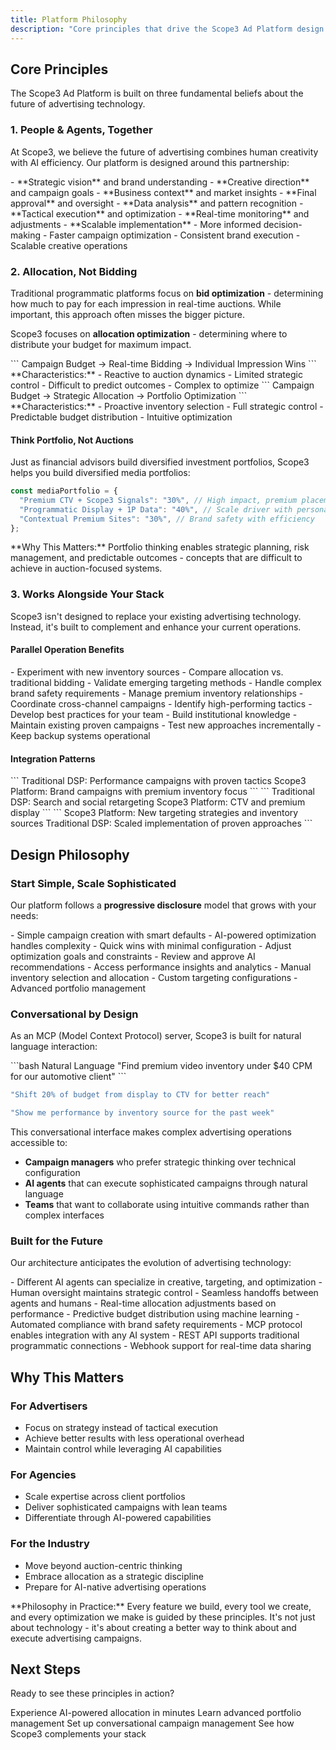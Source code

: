 ```yaml
---
title: Platform Philosophy
description: "Core principles that drive the Scope3 Ad Platform design and approach"
---
```


## Core Principles

The Scope3 Ad Platform is built on three fundamental beliefs about the future of advertising technology.

### 1. People & Agents, Together

At Scope3, we believe the future of advertising combines human creativity with AI efficiency. Our platform is designed around this partnership:

<AccordionGroup>
  <Accordion title="Humans provide">
    - **Strategic vision** and brand understanding
    - **Creative direction** and campaign goals  
    - **Business context** and market insights
    - **Final approval** and oversight
  </Accordion>

<Accordion title="AI Agents provide">
  - **Data analysis** and pattern recognition - **Tactical execution** and
  optimization - **Real-time monitoring** and adjustments - **Scalable
  implementation**
</Accordion>

  <Accordion title="Together they create">
    - More informed decision-making
    - Faster campaign optimization
    - Consistent brand execution
    - Scalable creative operations
  </Accordion>
</AccordionGroup>

### 2. Allocation, Not Bidding

Traditional programmatic platforms focus on **bid optimization** - determining how much to pay for each impression in real-time auctions. While important, this approach often misses the bigger picture.

Scope3 focuses on **allocation optimization** - determining where to distribute your budget for maximum impact.

<Tabs>
  <Tab title="Traditional Bidding">
    ``` Campaign Budget → Real-time Bidding → Individual Impression Wins ```
    **Characteristics:** - Reactive to auction dynamics - Limited strategic
    control - Difficult to predict outcomes - Complex to optimize
  </Tab>
  <Tab title="Scope3 Allocation">
    ``` Campaign Budget → Strategic Allocation → Portfolio Optimization ```
    **Characteristics:** - Proactive inventory selection - Full strategic
    control - Predictable budget distribution - Intuitive optimization
  </Tab>
</Tabs>

#### Think Portfolio, Not Auctions

Just as financial advisors build diversified investment portfolios, Scope3 helps you build diversified media portfolios:

```javascript
const mediaPortfolio = {
  "Premium CTV + Scope3 Signals": "30%", // High impact, premium placement
  "Programmatic Display + 1P Data": "40%", // Scale driver with personalization
  "Contextual Premium Sites": "30%", // Brand safety with efficiency
};
```

<Note>
  **Why This Matters:** Portfolio thinking enables strategic planning, risk
  management, and predictable outcomes - concepts that are difficult to achieve
  in auction-focused systems.
</Note>

### 3. Works Alongside Your Stack

Scope3 isn't designed to replace your existing advertising technology. Instead, it's built to complement and enhance your current operations.

#### Parallel Operation Benefits

<CardGroup cols={2}>
  <Card title="Test New Approaches" icon="flask">
    - Experiment with new inventory sources - Compare allocation vs. traditional
    bidding - Validate emerging targeting methods
  </Card>
  <Card title="Optimize Specific Use Cases" icon="target">
    - Handle complex brand safety requirements - Manage premium inventory
    relationships - Coordinate cross-channel campaigns
  </Card>
  <Card title="Scale What Works" icon="chart-line">
    - Identify high-performing tactics - Develop best practices for your team -
    Build institutional knowledge
  </Card>
  <Card title="Reduce Risk" icon="shield">
    - Maintain existing proven campaigns - Test new approaches incrementally -
    Keep backup systems operational
  </Card>
</CardGroup>

#### Integration Patterns

<Tabs>
  <Tab title="Complementary Campaigns">
    ``` Traditional DSP: Performance campaigns with proven tactics Scope3
    Platform: Brand campaigns with premium inventory focus ```
  </Tab>
  <Tab title="Channel Specialization">
    ``` Traditional DSP: Search and social retargeting Scope3 Platform: CTV and
    premium display ```
  </Tab>
  <Tab title="Testing Ground">
    ``` Scope3 Platform: New targeting strategies and inventory sources
    Traditional DSP: Scaled implementation of proven approaches ```
  </Tab>
</Tabs>

## Design Philosophy

### Start Simple, Scale Sophisticated

Our platform follows a **progressive disclosure** model that grows with your needs:

<Steps>
  <Step title="Level 1: Get Started">
    - Simple campaign creation with smart defaults - AI-powered optimization
    handles complexity - Quick wins with minimal configuration
  </Step>
  <Step title="Level 2: Fine-tune">
    - Adjust optimization goals and constraints - Review and approve AI
    recommendations - Access performance insights and analytics
  </Step>
  <Step title="Level 3: Take Control">
    - Manual inventory selection and allocation - Custom targeting
    configurations - Advanced portfolio management
  </Step>
</Steps>

### Conversational by Design

As an MCP (Model Context Protocol) server, Scope3 is built for natural language interaction:

<CodeGroup>
```bash Natural Language
"Find premium video inventory under $40 CPM for our automotive client"
```

```bash Strategic Requests
"Shift 20% of budget from display to CTV for better reach"
```

```bash Performance Analysis
"Show me performance by inventory source for the past week"
```

</CodeGroup>

This conversational interface makes complex advertising operations accessible to:

- **Campaign managers** who prefer strategic thinking over technical configuration
- **AI agents** that can execute sophisticated campaigns through natural language
- **Teams** that want to collaborate using intuitive commands rather than complex interfaces

### Built for the Future

Our architecture anticipates the evolution of advertising technology:

<AccordionGroup>
  <Accordion title="Multi-Agent Coordination">
    - Different AI agents can specialize in creative, targeting, and optimization
    - Human oversight maintains strategic control
    - Seamless handoffs between agents and humans
  </Accordion>

<Accordion title="Dynamic Optimization">
  - Real-time allocation adjustments based on performance - Predictive budget
  distribution using machine learning - Automated compliance with brand safety
  requirements
</Accordion>

  <Accordion title="Flexible Integration">
    - MCP protocol enables integration with any AI system
    - REST API supports traditional programmatic connections
    - Webhook support for real-time data sharing
  </Accordion>
</AccordionGroup>

## Why This Matters

### For Advertisers

- Focus on strategy instead of tactical execution
- Achieve better results with less operational overhead
- Maintain control while leveraging AI capabilities

### For Agencies

- Scale expertise across client portfolios
- Deliver sophisticated campaigns with lean teams
- Differentiate through AI-powered capabilities

### For the Industry

- Move beyond auction-centric thinking
- Embrace allocation as a strategic discipline
- Prepare for AI-native advertising operations

<Tip>
  **Philosophy in Practice:** Every feature we build, every tool we create, and
  every optimization we make is guided by these principles. It's not just about
  technology - it's about creating a better way to think about and execute
  advertising campaigns.
</Tip>

## Next Steps

Ready to see these principles in action?

<CardGroup cols={2}>
  <Card
    title="Try Built-in Optimization"
    icon="sparkles"
    href="/quickstart/first-campaign"
  >
    Experience AI-powered allocation in minutes
  </Card>
  <Card
    title="Explore Granular Control"
    icon="sliders"
    href="/concepts/optimization-modes"
  >
    Learn advanced portfolio management
  </Card>
  <Card title="Natural Language Interface" icon="comments" href="/mcp/overview">
    Set up conversational campaign management
  </Card>
  <Card title="Platform Integration" icon="link" href="/migration/overview">
    See how Scope3 complements your stack
  </Card>
</CardGroup>
